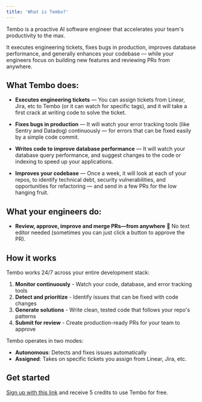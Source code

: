 ```yaml
---
title: 'What is Tembo?'
---
```


Tembo is a proactive AI software engineer that accelerates your team's productivity to the max.

It executes engineering tickets, fixes bugs in production, improves database performance, and generally enhances your codebase — while your engineers focus on building new features and reviewing PRs from anywhere.

## What Tembo does:

- **Executes engineering tickets** — You can assign tickets from Linear, Jira, etc to Tembo (or it can watch for specific tags), and it will take a first crack at writing code to solve the ticket.

- **Fixes bugs in production** — It will watch your error tracking tools (like Sentry and Datadog) continuously — for errors that can be fixed easily by a simple code commit.

- **Writes code to improve database performance** — It will watch your database query performance, and suggest changes to the code or indexing to speed up your applications.

- **Improves your codebase** — Once a week, it will look at each of your repos, to identify technical debt, security vulnerabilities, and opportunities for refactoring — and send in a few PRs for the low hanging fruit.

## What your engineers do:

- **Review, approve, improve and merge PRs—from anywhere** 🙂 No text editor needed (sometimes you can just click a button to approve the PR).

## How it works

Tembo works 24/7 across your entire development stack:

1. **Monitor continuously** - Watch your code, database, and error tracking tools
2. **Detect and prioritize** - Identify issues that can be fixed with code changes
3. **Generate solutions** - Write clean, tested code that follows your repo's patterns
4. **Submit for review** - Create production-ready PRs for your team to approve

Tembo operates in two modes:

- **Autonomous**: Detects and fixes issues automatically
- **Assigned**: Takes on specific tickets you assign from Linear, Jira, etc.

## Get started

[Sign up with this link](https://app.tembo.io/sign-up) and receive 5 credits to use Tembo for free.
